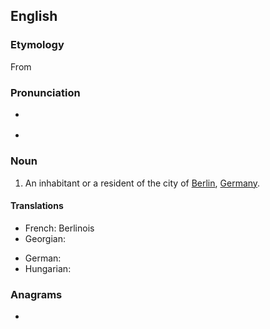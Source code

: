 {{also|berlinese}}
==English==

===Etymology===
From {{suffix|Berlin|ese|lang=en}}

===Pronunciation===
* {{a|UK}} {{IPA|/bɜː(ɹ).lɪn.iːz/|lang=en}}
* {{rhymes|iːz|lang=en}}

===Noun===
{{en-noun|Berlinese}}

# An inhabitant or a resident of the city of [[Berlin]], [[Germany]].

====Translations====
{{trans-top|an inhabitant or a resident of the city of Berlin, Germany}}
* French: Berlinois
* Georgian: {{t|ka|ბერლინელი}}
{{trans-mid}}
* German: {{t+|de|Berliner}}
* Hungarian: {{t+|hu|berlini}}
{{trans-bottom}}

===Anagrams===
* {{anagrams|en|Eberleins|beer lines}}